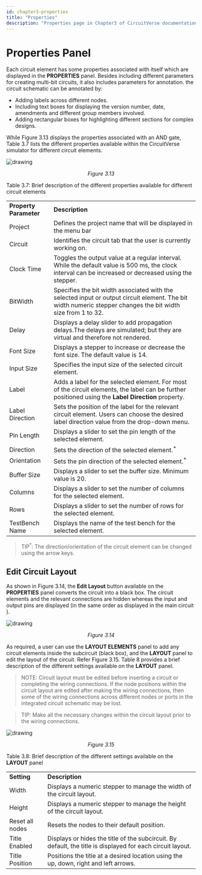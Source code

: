 ```yaml
---
id: chapter3-properties
title: "Properties"
description: "Properties page in Chapter3 of CircuitVerse documentation."
---
```


# Properties Panel

Each circuit element has some properties associated with itself which are displayed in the **PROPERTIES** panel. Besides including different parameters for creating multi-bit circuits, it also includes parameters for annotation. the circuit schematic can be annotated by:

- Adding labels across different nodes.
- Including text boxes for displaying the version number, date, amendments and different group members involved.
- Adding rectangular boxes for highlighting different sections for complex designs.

While Figure 3.13 displays the properties associated with an AND gate, Table 3.7 lists the different properties available within the CircuitVerse simulator for different circuit elements.

![drawing](/img/img_chapter3/3.13.png)

<div align="center">
  <em>Figure 3.13</em>
</div>

Table 3.7: Brief description of the different properties available for different circuit elements

<table>
  <tr>
    <td>
      <strong>Property Parameter</strong>
    </td>
    <td>
      <strong>Description</strong>
    </td>
  </tr>
  <tr>
    <td>Project</td>
    <td>Defines the project name that will be displayed in the menu bar</td>
  </tr>
  <tr>
    <td>Circuit</td>
    <td>Identifies the circuit tab that the user is currently working on.</td>
  </tr>
  <tr>
    <td>Clock Time</td>
    <td>
      Toggles the output value at a regular interval. While the default value is
      500 ms, the clock interval can be increased or decreased using the
      stepper.
    </td>
  </tr>
  <tr>
    <td>BitWidth</td>
    <td>
      Specifies the bit width associated with the selected input or output
      circuit element. The bit width numeric stepper changes the bit width size
      from 1 to 32.
    </td>
  </tr>
  <tr>
    <td>Delay</td>
    <td>
      Displays a delay slider to add propagation delays.The delays are
      simulated; but they are virtual and therefore not rendered.
    </td>
  </tr>
  <tr>
    <td>Font Size</td>
    <td>
      Displays a stepper to increase or decrease the font size. The default
      value is 14.
    </td>
  </tr>
  <tr>
    <td>Input Size</td>
    <td>Specifies the input size of the selected circuit element.</td>
  </tr>
  <tr>
    <td>Label</td>
    <td>
      Adds a label for the selected element. For most of the circuit elements,
      the label can be further positioned using the
      <strong> Label Direction</strong> property.
    </td>
  </tr>
  <tr>
    <td>Label Direction</td>
    <td>
      Sets the position of the label for the relevant circuit element. Users can
      choose the desired label direction value from the drop-down menu.
    </td>
  </tr>
  <tr>
    <td>Pin Length</td>
    <td>Displays a slider to set the pin length of the selected element.</td>
  </tr>
  <tr>
    <td>Direction</td>
    <td>
      Sets the direction of the selected element.<sup>*</sup>
    </td>
  </tr>
  <tr>
    <td>Orientation</td>
    <td>
      Sets the pin direction of the selected element.<sup>*</sup>
    </td>
  </tr>
  <tr>
    <td>Buffer Size</td>
    <td>Displays a slider to set the buffer size. Minimum value is 20.</td>
  </tr>
  <tr>
    <td>Columns</td>
    <td>
      Displays a slider to set the number of columns for the selected element.
    </td>
  </tr>
  <tr>
    <td>Rows</td>
    <td>
      Displays a slider to set the number of rows for the selected element.
    </td>
  </tr>
  <tr>
    <td>TestBench Name</td>
    <td>Displays the name of the test bench for the selected element.</td>
  </tr>
</table>

> TIP<sup>\*</sup>: The direction/orientation of the circuit element can be changed using the arrow keys.

## Edit Circuit Layout

As shown in Figure 3.14, the **Edit Layout** button available on the **PROPERTIES** panel converts the circuit into a black box. The circuit elements and the relevant connections are hidden whereas the input and output pins are displayed (in the same order as displayed in the main circuit ).

![drawing](/img/img_chapter3/3.14.png)

<div align="center">
  <em>Figure 3.14</em>
</div>

As required, a user can use the **LAYOUT ELEMENTS** panel to add any circuit elements inside the subcircuit (black box), and the **LAYOUT** panel to edit the layout of the circuit. Refer Figure 3.15. Table 8 provides a brief description of the different settings available on the **LAYOUT** panel.

> NOTE: Circuit layout must be edited before inserting a circuit or completing the wiring connections. If the node positions within the circuit layout are edited after making the wiring connections, then some of the wiring connections across different nodes or ports in the integrated circuit schematic may be lost.

> TIP: Make all the necessary changes within the circuit layout prior to the wiring connections.

![drawing](/img/img_chapter3/3.15.png)

<div align="center">
  <em>Figure 3.15</em>
</div>

Table 3.8: Brief description of the different settings available on the **LAYOUT** panel

<table>
  <tr>
    <td>
      <strong>Setting</strong>
    </td>
    <td>
      <strong>Description</strong>
    </td>
  </tr>
  <tr>
    <td>Width</td>
    <td>
      Displays a numeric stepper to manage the width of the circuit layout.
    </td>
  </tr>
  <tr>
    <td>Height</td>
    <td>
      Displays a numeric stepper to manage the height of the circuit layout.
    </td>
  </tr>
  <tr>
    <td>Reset all nodes</td>
    <td>Resets the nodes to their default position.</td>
  </tr>
  <tr>
    <td>Title Enabled</td>
    <td>
      Displays or hides the title of the subcircuit. By default, the title is
      displayed for each circuit layout.
    </td>
  </tr>
  <tr>
    <td>Title Position</td>
    <td>
      Positions the title at a desired location using the up, down, right and
      left arrows.
    </td>
  </tr>
</table>
